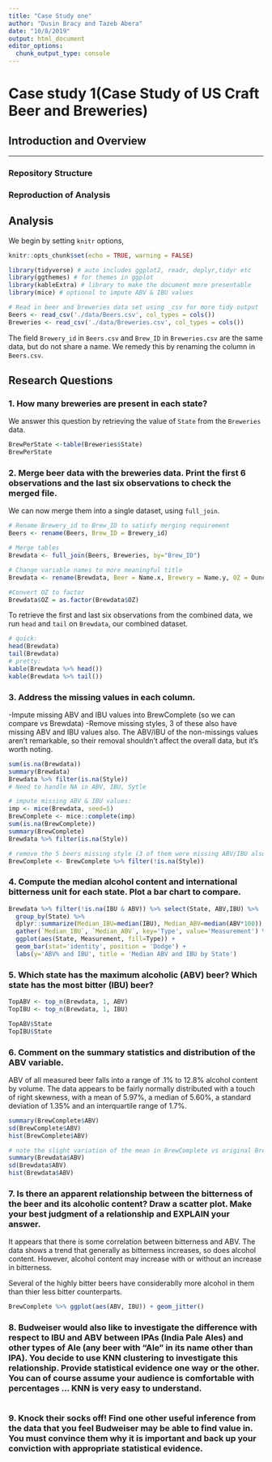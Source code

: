 ```yaml
---
title: "Case Study one"
author: "Dusin Bracy and Tazeb Abera"
date: "10/8/2019"
output: html_document
editor_options: 
  chunk_output_type: console
---
```


# Case study 1(Case Study of US Craft Beer and Breweries)

## Introduction and Overview

 
-------

### Repository Structure

### Reproduction of Analysis

## Analysis

We begin by setting `knitr` options, 
```r
knitr::opts_chunk$set(echo = TRUE, warning = FALSE)
```


```r
library(tidyverse) # auto includes ggplot2, readr, deplyr,tidyr etc
library(ggthemes) # for themes in ggplot
library(kableExtra) # library to make the document more presentable
library(mice) # optional to impute ABV & IBU values

```

```r
# Read in beer and breweries data set using _csv for more tidy output
Beers <- read_csv('./data/Beers.csv', col_types = cols())
Breweries <- read_csv('./data/Breweries.csv', col_types = cols())

```

The field `Brewery_id` in `Beers.csv` and `Brew_ID` in `Breweries.csv` are the same data, but do not share a name. We remedy this by renaming the column in `Beers.csv`.

## Research Questions


### 1. How many breweries are present in each state?

We answer this question by retrieving the value of `State` from the `Breweries` data.
```r
BrewPerState <-table(Breweries$State)
BrewPerState
```


### 2. Merge beer data with the breweries data. Print the first 6 observations and the last six observations to check the merged file.

 We can now merge them into a single dataset, using `full_join`.
 
```r
# Rename Brewery_id to Brew_ID to satisfy merging requirement
Beers <- rename(Beers, Brew_ID = Brewery_id)

# Merge tables
Brewdata <- full_join(Beers, Breweries, by="Brew_ID")

# Change variable names to more meaningful title
Brewdata <- rename(Brewdata, Beer = Name.x, Brewery = Name.y, OZ = Ounces)

#Convert OZ to factor
Brewdata$OZ = as.factor(Brewdata$OZ)
```

To retrieve the first and last six observations from the combined data, 
we run `head` and `tail` on `Brewdata`, our combined dataset.
```r
# quick:
head(Brewdata)
tail(Brewdata)
# pretty:
kable(Brewdata %>% head())
kable(Brewdata %>% tail())
```


### 3. Address the missing values in each column.

-Impute missing ABV and IBU values into BrewComplete (so we can compare vs Brewdata)
-Remove missing styles, 3 of these also have missing ABV and IBU values also. The ABV/IBU of the non-missings values aren't remarkable, so their removal shouldn't affect the overall data, but it's worth noting.

```r
sum(is.na(Brewdata))
summary(Brewdata)
Brewdata %>% filter(is.na(Style))
# Need to handle NA in ABV, IBU, Sytle

# impute missing ABV & IBU values:
imp <- mice(Brewdata, seed=5)
BrewComplete <- mice::complete(imp)
sum(is.na(BrewComplete))
summary(BrewComplete)
Brewdata %>% filter(is.na(Style))

# remove the 5 beers missing style (3 of them were missing ABV/IBU also)
BrewComplete <- BrewComplete %>% filter(!is.na(Style))

```


### 4. Compute the median alcohol content and international bitterness unit for each state. Plot a bar chart to compare.

```r

Brewdata %>% filter(!is.na(IBU & ABV)) %>% select(State, ABV,IBU) %>%
  group_by(State) %>%
  dplyr::summarize(Median_IBU=median(IBU), Median_ABV=median(ABV*100)) %>%
  gather(`Median_IBU`, `Median_ABV`, key='Type', value='Measurement') %>%
  ggplot(aes(State, Measurement, fill=Type)) +
  geom_bar(stat='identity', position = 'Dodge') +
  labs(y='ABV% and IBU', title = 'Median ABV and IBU by State')

```

### 5. Which state has the maximum alcoholic (ABV) beer? Which state has the most bitter (IBU) beer?

```r
TopABV <- top_n(Brewdata, 1, ABV)
TopIBU <- top_n(Brewdata, 1, IBU)

TopABV$State
TopIBU$State
```

### 6. Comment on the summary statistics and distribution of the ABV variable.

ABV of all measured beer falls into a range of .1% to 12.8% alcohol content by volume.  The data appears to be fairly normally distributed with a touch of right skewness, with a mean of 5.97%, a median of 5.60%, a standard deviation of 1.35% and an interquartile range of 1.7%.

```r
summary(BrewComplete$ABV)
sd(BrewComplete$ABV)
hist(BrewComplete$ABV)

# note the slight variation of the mean in BrewComplete vs original Brewdata
summary(Brewdata$ABV)
sd(Brewdata$ABV)
hist(Brewdata$ABV)

```


### 7. Is there an apparent relationship between the bitterness of the beer and its alcoholic content? Draw a scatter plot.  Make your best judgment of a relationship and EXPLAIN your answer.


It appears that there is some correlation between bitterness and ABV. The data shows a trend that generally as bitterness increases, so does alcohol content.  However, alcohol content may increase with or without an increase in bitterness.

Several of the highly bitter beers have considerablly more alcohol in them than thier less bitter counterparts.
```r
BrewComplete %>% ggplot(aes(ABV, IBU)) + geom_jitter()

```


### 8. Budweiser would also like to investigate the difference with respect to IBU and ABV between IPAs (India Pale Ales) and other types of Ale (any beer with “Ale” in its name other than IPA).  You decide to use KNN clustering to investigate this relationship.  Provide statistical evidence one way or the other. You can of course assume your audience is comfortable with percentages … KNN is very easy to understand.  

```r


```


### 9. Knock their socks off!  Find one other useful inference from the data that you feel Budweiser may be able to find value in.  You must convince them why it is important and back up your conviction with appropriate statistical evidence. 

```r


```